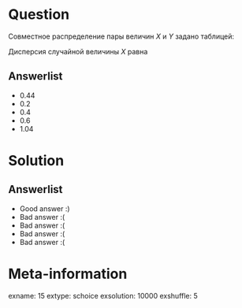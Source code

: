 Question
========
Совместное распределение пары величин $X$ и $Y$ задано таблицей:

\begin{center}
\begin{tabular}{c|cc}
& $Y=-2$ & $Y=1$ \\
\hline
$X=-1$ & 0.1 & 0 \\
$X=0$ & 0.1 & 0.3 \\
$X=1$ & 0.2 & 0.3 \\
\end{tabular}
\end{center}
\vspace{0.2cm} 
 
 Дисперсия случайной величины $X$ равна


Answerlist
----------
*  $0.44$
*  $0.2$
*  $0.4$
*  $0.6$
*  $1.04$

Solution
========

Answerlist
----------
*  Good answer :)
*  Bad answer :(
*  Bad answer :(
*  Bad answer :(
*  Bad answer :(

Meta-information
================
exname: 15
extype: schoice
exsolution: 10000
exshuffle: 5

